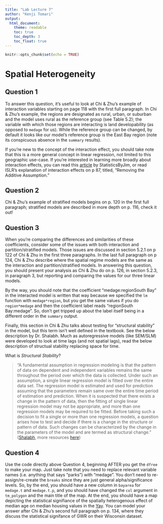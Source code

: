 ```yaml
---
title: "Lab Lecture 7"
author: "Kenji Tomari"
output: 
  html_document:
    theme: readable
    toc: true
    toc_depth: 3
    toc_float: true
---
```


```r
knitr::opts_chunk$set(echo = TRUE)
```

# Spatial Heterogeneity

## Question 1

To answer this question, it's useful to look at Chi & Zhu's example of interaction variables starting on page 118 with the first full paragraph. In Chi & Zhu's example, the regions are designated as rural, urban, or suburban and the model uses rural as the reference group (see Table 5.2); the variable with which those regions are interacting is land developability (as opposed to `medage` for us). While the reference group can be changed, by default it looks like our model's reference group is the East Bay region (note its conspicuous absence in the `summary` results).

If you're new to the concept of the interaction effect, you should take note that this is a more general concept in linear regression, not limited to this geographic use-case. If you're interested in learning more broadly about interaction effects, you can read this [article](https://statisticsbyjim.com/regression/interaction-effects/) by StatisticsByJim, or read ISLR's explanation of interaction effects on p 87, titled, "Removing the Additive Assumption."

## Question 2

Chi & Zhu's example of stratified models begins on p. 120 in the first full paragraph; stratified models are described in more depth on p. 116, check it out!

## Question 3

When you're comparing the differences and similarities of these coefficients, consider some of the issues with both interaction and partition/stratified models. Those issues are discussed in section 5.2.1 on p 122 of Chi & Zhu in the first three paragraphs. In the last full paragraph on p 124, Chi & Zhu describe where the spatial regime models are the same as the interaction and partition/stratified models. In answering this question, you should present your analysis as Chi & Zhu do on p. 126, in section 5.2.3, in paragraph 3, but reporting and comparing the values for our three linear models.

By the way, you should note that the coefficient "medage:regionSouth Bay" in the interacted model is written that way because we specified the `lm` function with `medage*region`, but you get the same values if you do `region*medage` and then the coefficient label reads "regionSouth Bay:medage". So, don't get tripped up about the label itself being in a different order in the `summary` output.

Finally, this section in Chi & Zhu talks about testing for "structural stability" in the model, but this term isn't well defined in the textbook. See the below description by Dr. Shalabh. Much as autoregressive models (like SEM/SLM) were developed to look at time lags (and not spatial lags), read the below description of structual stability replacing space for time.  

What is *Structural Stability*?

> "A fundamental assumption in regression modeling is that the pattern of data on dependent and independent variables  remains  the  same  throughout  the  period  over  which  the  data  is  collected.  Under  such  an assumption, a single linear regression model is fitted over the entire data set. The regression model is estimated and used for prediction assuming that the parameters remain same over the entire time period of estimation and prediction. When it is suspected that there exists a change in the pattern of data, then the fitting of single linear regression model may not be appropriate, and more than one regression models may be required to be fitted. Before taking such a decision to fit a single or more than one regression models, a question arises how to test and decide if there is a change in the structure or pattern of data. Such changes can be characterized by the change in the parameters of the model and are termed as structural change." ([Shalabh](http://home.iitk.ac.in/~shalab/econometrics/Chapter12-Econometrics-TestsforStructuralChangeandStability.pdf), more resources [here](http://home.iitk.ac.in/~shalab/course3.htm))

## Question 4

Use the code directly above Question 4, beginning AFTER you get the `dfree` to make your map. Just take note that you need to replace relevant variable names (i.e. anything that says "parks") with "medage". You don't need to re-assign/re-create the `breaks` since they are just general alpha/significance levels. So, by the end, you should have a new column in `bayarea` for `medage.t` and `medage.t.p`, and you should have changed the `col` argument in `tm_polygon` and the main title of the map. At the end, you should have a map depicting the statistical signifiance of the spatially heterogenous effect of median age on median housing values in the [Yay](https://en.wikipedia.org/wiki/My_Ghetto_Report_Card#Track_listing). You can model your answer after Chi & Zhu's second full paragraph on p. 134, where they discuss the statistical signifance of  GWR on their Wisconsin dataset.